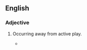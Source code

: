 ==English==

===Adjective===
{{en-adj|-}}

# {{label|en|sports|of an incident or foul}} Occurring away from active play.
#* {{quote-news
|date=December 29, 2010
|author=Mark Vesty
|title=Wigan 2 - 2 Arsenal
|work=BBC
|url=http://news.bbc.co.uk/sport1/hi/football/eng_prem/9322845.stm
|page=
|passage=An '''off the ball''' incident led to N'Zogbia confronting Wilshere before leaning his head into the Englishman and giving referee Lee Probert no choice but to show the red card.}}